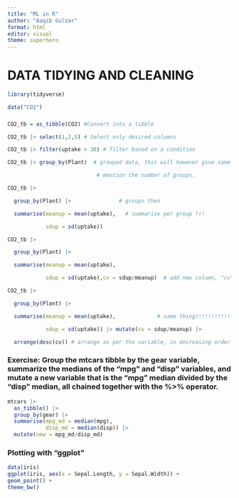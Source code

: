 ---
title: "ML in R"
author: "Aaqib Gulzar"
format: html
editor: visual
theme: superhero
---

# DATA TIDYING AND CLEANING

```{r}
library(tidyverse)

data("CO2")
```

### 

```{r}
CO2_tb = as_tibble(CO2) #Convert into a tibble
```

```{r}
CO2_tb |> select(1,2,5) # Select only desired columns

CO2_tb |> filter(uptake > 30) # filter based on a condition

CO2_tb |> group_by(Plant)  # grouped data, this will however give same dataset but will

                            # mention the number of groups.
```

```{r}
CO2_tb |> 

  group_by(Plant) |>               # groupn then

  summarise(meanup = mean(uptake),   # summarise per group !!!

            sdup = sd(uptake))
```

```{r}
CO2_tb |> 

  group_by(Plant) |>              

  summarise(meanup = mean(uptake),

            sdup = sd(uptake),cv = sdup/meanup)  # add new column, "cv", even though                                                     sdup and meanup are yet to be                                                          created!!!!!!!!!!!!!!!
```

```{r}
CO2_tb |> 

  group_by(Plant) |>

  summarise(meanup = mean(uptake),             # same thing!!!!!!!!!!!!!!!!!!!!!!

            sdup = sd(uptake)) |> mutate(cv = sdup/meanup) |> 

  arrange(desc(cv)) # arrange as per the variable, in decreasing order
```

### Exercise: Group the mtcars tibble by the gear variable, summarize the medians of the "mpg" and "disp" variables, and mutate a new variable that is the "mpg" median divided by the "disp" median, all chained together with the %\>% operator.

```{r}
mtcars |> 
  as_tibble() |> 
  group_by(gear) |> 
  summarise(mpg_md = median(mpg),
            disp_md = median(disp)) |> 
  mutate(new = mpg_md/disp_md)
```

### Plotting with "ggplot"

```{r}
data(iris)
ggplot(iris, aes(x = Sepal.Length, y = Sepal.Width)) +
geom_point() +
theme_bw()
```
